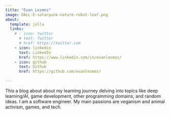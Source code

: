 ```yaml
---
title: "Evan Lesmez"
image: DALL·E-solarpunk-nature-robot-leaf.png
about:
  template: jolla
  links:
    # - icon: twitter
      # text: Twitter
      # href: https://twitter.com
    - icon: linkedin
      text: LinkedIn
      href: https://www.linkedin.com/in/evanlesmez/
    - icon: github
      text: Github
      href: https://github.com/evanlesmez/
 
---
```

This a blog about about my learning journey delving into topics like deep learning/AI, game development, other programming domains, and random ideas. 
I am a software engineer.
My main passions are veganism and animal activism, games, and tech.
